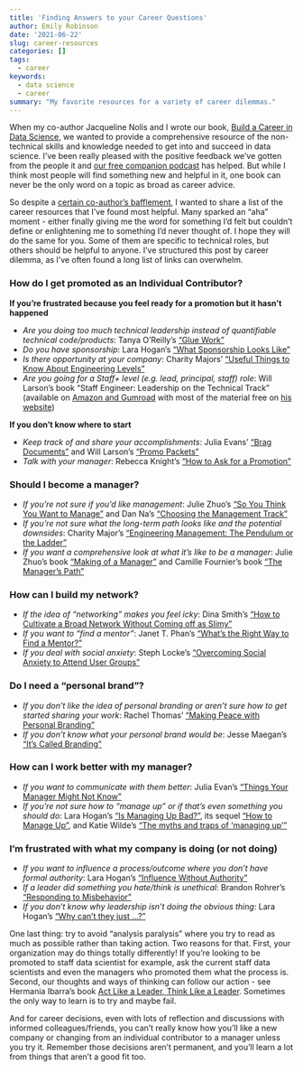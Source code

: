 ```yaml
---
title: 'Finding Answers to your Career Questions'
author: Emily Robinson
date: '2021-06-22'
slug: career-resources
categories: []
tags: 
  - career
keywords:
  - data science
  - career
summary: "My favorite resources for a variety of career dilemmas."
---
```


When my co-author Jacqueline Nolis and I wrote our book, [Build a Career in Data Science](bestbook.cool), we wanted to provide a comprehensive resource of the non-technical skills and knowledge needed to get into and succeed in data science. I’ve been really pleased with the positive feedback we’ve gotten from the people it and [our free companion podcast](https://podcast.bestbook.cool) has helped. But while I think most people will find something new and helpful in it, one book can never be the only word on a topic as broad as career advice. 

So despite a [certain co-author’s bafflement](https://twitter.com/skyetetra/status/1391820068498001921?s=20), I wanted to share a list of the career resources that I’ve found most helpful. Many sparked an “aha” moment - either finally giving me the word for something I’d felt but couldn’t define or enlightening me to something I’d never thought of. I hope they will do the same for you. Some of them are specific to technical roles, but others should be helpful to anyone. I’ve structured this post by career dilemma, as I’ve often found a long list of links can overwhelm.  

### How do I get promoted as an Individual Contributor?

**If you’re frustrated because you feel ready for a promotion but it hasn’t happened**

  - *Are you doing too much technical leadership instead of quantifiable technical code/products*: Tanya O’Reilly’s [“Glue Work”](https://noidea.dog/glue)
  - *Do you have sponsorship*: Lara Hogan’s [“What Sponsorship Looks Like”](https://larahogan.me/blog/what-sponsorship-looks-like/)
  - *Is there opportunity at your company*: Charity Majors' [“Useful Things to Know About Engineering Levels”](https://charity.wtf/2020/09/14/useful-things-to-know-about-engineering-levels/)
  - *Are you going for a Staff+ level (e.g. lead, principal, staff) role*: Will Larson's book "Staff Engineer: Leadership on the Technical Track" (available on [Amazon and Gumroad](https://staffeng.com/book) with most of the material free on [his website](https://staffeng.com/))
  
**If you don’t know where to start**

  - *Keep track of and share your accomplishments*: Julia Evans' [“Brag Documents”](https://jvns.ca/blog/brag-documents/) and Will Larson's ["Promo Packets"](https://lethain.com/promo-packets/)
  - *Talk with your manager*: Rebecca Knight’s [“How to Ask for a Promotion”](https://hbr.org/2018/01/how-to-ask-for-a-promotion)

### Should I become a manager? 
  - *If you're not sure if you'd like management*: Julie Zhuo's ["So You Think You Want to Manage"](https://medium.com/the-year-of-the-looking-glass/so-you-think-you-want-to-manage-1229723a4501) and Dan Na's ["Choosing the Management Track"](https://blog.danielna.com/choosing-the-management-track/)
  - *If you're not sure what the long-term path looks like and the potential downsides*: Charity Major's ["Engineering Management: The Pendulum or the Ladder"](https://charity.wtf/2019/01/04/engineering-management-the-pendulum-or-the-ladder/)
  - *If you want a comprehensive look at what it's like to be a manager*: Julie Zhuo's book ["Making of a Manager"](https://www.amazon.com/Making-Manager-What-Everyone-Looks/dp/0735219567) and Camille Fournier's book ["The Manager's Path"](https://www.amazon.com/Managers-Path-Leaders-Navigating-Growth/dp/1491973897)

### How can I build my network?

  - *If the idea of “networking” makes you feel icky*: Dina Smith's ["How to Cultivate a Broad Network Without Coming off as Slimy"](https://www.fastcompany.com/90612688/how-to-cultivate-a-broad-network-without-coming-off-as-slimy)
  - *If you want to “find a mentor”*: Janet T. Phan's ["What's the Right Way to Find a Mentor?"](https://hbr.org/2021/03/whats-the-right-way-to-find-a-mentor) 
  - *If you deal with social anxiety*: Steph Locke’s [“Overcoming Social Anxiety to Attend User Groups”](https://itsalocke.com/blog/overcoming-social-anxiety-to-attend-user-groups/)

### Do I need a "personal brand"? 

  - *If you don't like the idea of personal branding or aren't sure how to get started sharing your work*: Rachel Thomas' ["Making Peace with Personal Branding"](https://www.fast.ai/2017/12/18/personal-brand/)
  - *If you don't know what your personal brand would be*: Jesse Maegan's ["It's Called Branding"](https://www.jessemaegan.com/blog/branding/)

### How can I work better with my manager?

  - *If you want to communicate with them better*: Julia Evan’s [“Things Your Manager Might Not Know”](https://jvns.ca/blog/things-your-manager-might-not-know/)
  - *If you’re not sure how to “manage up” or if that’s even something you should do*: Lara Hogan’s [“Is Managing Up Bad?”](https://larahogan.me/blog/is-managing-up-bad/), its sequel [“How to Manage Up”](https://larahogan.me/blog/how-to-manage-up/), and Katie Wilde's ["The myths and traps of 'managing up'"](https://leaddev.com/communication-relationships/myths-and-traps-managing)

### I’m frustrated with what my company is doing (or not doing)

  - *If you want to influence a process/outcome where you don’t have formal authority*: Lara Hogan’s [“Influence Without Authority”](https://speakerdeck.com/lara/influence-without-authority)
  - *If a leader did something you hate/think is unethical*: Brandon Rohrer’s [“Responding to Misbehavior”](https://e2eml.school/org_response.html)
  - *If you don’t know why leadership isn’t doing the obvious thing*: Lara Hogan’s [“Why can’t they just …?”](https://larahogan.me/blog/why-cant-they-just/)

One last thing: try to avoid “analysis paralysis” where you try to read as much as possible rather than taking action. Two reasons for that. First, your organization may do things totally differently! If you’re looking to be promoted to staff data scientist for example, ask the current staff data scientists and even the managers who promoted them what the process is. Second, our thoughts and ways of thinking can follow our action - see Hermania Ibarra’s book [Act Like a Leader, Think Like a Leader](https://www.amazon.com/Act-Like-Leader-Think/dp/1422184129/). Sometimes the only way to learn is to try and maybe fail. 

And for career decisions, even with lots of reflection and discussions with informed colleagues/friends, you can't really know how you'll like a new company or changing from an individual contributor to a manager unless you try it. Remember those decisions aren't permanent, and you'll learn a lot from things that aren't a good fit too. 